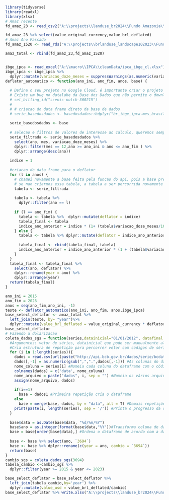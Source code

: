 ```r
library(tidyverse)
library(readxl)
library(xlsx)
# Amaz recente
fd_amaz_23 <- read_csv2("A:\\projects\\landuse_br2024\\Fundo Amazonia\\LandScape_FundoAmazonia.csv")

fd_amaz_23 %>% select(value_original_currency,value_brl_deflated)
# Amaz Ano Passado
fd_amaz_1520 <- read_rds("A:\\projects\\brlanduse_landscape102023\\FundoAmazonia_BNDES\\data\\FundoAmazonia_BNDES_N_Aut_LandScape.rds")

amaz_total <- rbind(fd_amaz_23,fd_amaz_1520)


ibge_ipca <- read_excel("A:\\macro\\IPCA\\cleanData/ipca_ibge_cl.xlsx")
ibge_ipca <- ibge_ipca %>% 
  dplyr::mutate(variacao_doze_meses = suppressWarnings(as.numeric(variacao_doze_meses)))
deflator_automatico <- function(ano_ini, ano_fim, anos, base) {
  
  # Defina o seu projeto no Google Cloud, é importante criar o projeto e colar o id no "set_billing_id". Fora isso, nao funcionarah
  # Existe um bug no datalake da Base dos Dados que não permite o download direto.
  # set_billing_id("scenic-notch-360215")
  # 
  # # criacao do data frame direto da base de dados
  # serie_basedosdados <- basedosdados::bdplyr("br_ibge_ipca.mes_brasil") %>% bd_collect()
  
  serie_basedosdados <- base
  
  # selecao e filtros de valores de interesse ao calculo, queremos sempre a variacao anual, por isso o mes == 12
  serie_filtrada <- serie_basedosdados %>% 
    select(ano, mes, variacao_doze_meses) %>% 
    dplyr::filter(mes == 12,ano >= ano_ini & ano <= ano_fim ) %>% 
    dplyr::arrange(desc(ano))
  
  indice = 1
  
  #criacao do data frame para o deflator
  for (l in anos) {
    # chamei novamente a base feita pela funcao do api, pois a base precisa ser percorrida ano a ano e
    # se nao criarmos essa tabela, a tabela a ser percorrida novamente terá sempre o ano inicial como observacao
    tabela <- serie_filtrada 
    
    tabela <- tabela %>% 
      dplyr::filter(ano == l)
    
    if (l == ano_fim) {
      tabela <- tabela %>%  dplyr::mutate(deflator = indice)
      tabela_final <- tabela
      indice_ano_anterior = indice * (1+ (tabela$variacao_doze_meses/100))
    } else {
      tabela <- tabela %>% dplyr::mutate(deflator = indice_ano_anterior)
      
      tabela_final <- rbind(tabela_final, tabela)
      indice_ano_anterior = indice_ano_anterior * (1 + (tabela$variacao_doze_meses/100))
    }
  }
  tabela_final <- tabela_final %>% 
    select(ano, deflator) %>%
    dplyr::rename(year = ano) %>% 
    dplyr::arrange(year)
  return(tabela_final)
}

ano_ini = 2015
ano_fim = 2023
anos = seq(ano_fim,ano_ini, -1)
teste <- deflator_automatico(ano_ini, ano_fim, anos,ibge_ipca)
base_select_deflator <- amaz_total %>% 
  left_join(teste, by= "year")%>%
  dplyr::mutate(value_brl_deflated = value_original_currency * deflator)
base_select_deflator 
# Fazendo a dolarizacao
coleta_dados_sgs = function(series,datainicial="01/01/2012", datafinal = format(Sys.time(), "%d/%m/%Y")){
  #Argumentos: vetor de séries, datainicial que pode ser manualmente alterada e datafinal que automaticamente usa a data de hoje
  #Cria estrutura de repetição para percorrer vetor com códigos de séries e depois juntar todas em um único dataframe
  for (i in 1:length(series)){
    dados = read.csv(url(paste("http://api.bcb.gov.br/dados/serie/bcdata.sgs.",series[i],"/dados?formato=csv&dataInicial=",datainicial,"&dataFinal=",datafinal,sep="")),sep=";")
    dados[,-1] = as.numeric(gsub(",",".",dados[,-1])) #As colunas do dataframe em objetos numéricos exceto a da data
    nome_coluna = series[i] #Nomeia cada coluna do dataframe com o código da série
    colnames(dados) = c('data', nome_coluna)
    nome_arquivo = paste("dados", i, sep = "") #Nomeia os vários arquivos intermediários que são criados com cada série
    assign(nome_arquivo, dados)
    
    if(i==1)
      base = dados1 #Primeira repetição cria o dataframe
    else
      base = merge(base, dados, by = "data", all = T) #Demais repetições agregam colunas ao dataframe criado
    print(paste(i, length(series), sep = '/')) #Printa o progresso da repetição
  }
  
  base$data = as.Date(base$data, "%d/%m/%Y")
  base$ano = as.integer(format(base$data,"%Y"))#Transforma coluna de data no formato de data
  base = base[order(base$data),] #Ordena o dataframe de acordo com a data
  
  base <- base %>% select(ano, `3694`)
  base <- base %>% dplyr::rename(c(year = ano, cambio = `3694`))
  return(base)
}
cambio_sgs = coleta_dados_sgs(3694) 
tabela_cambio <-cambio_sgs %>% 
  dplyr::filter(year >= 2015 & year <= 2023)

base_select_deflator = base_select_deflator %>% 
  left_join(tabela_cambio,by='year') %>% 
  dplyr::mutate(value_usd = value_brl_deflated/cambio)
base_select_deflator %>% write.xlsx("A:\\projects\\landuse_br2024\\Fundo Amazonia\\FundoAmazonia_Landscape_2015_2023.xlsx")
```


